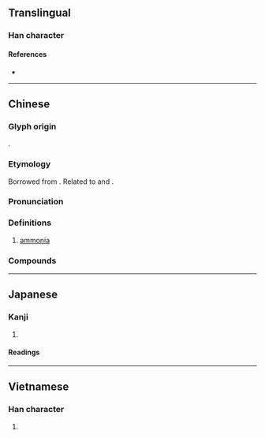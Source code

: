 {{character info}}
==Translingual==

===Han character===
{{Han char|rn=84|rad=气|as=06|sn=10|four=80427|canj=ONJV|ids=⿹气安}}

====References====
* {{Han ref|kx=0599.151|dkj=17065|hdz=32012.010|uh=6C28|ud=27688|bh=AEF2|bd=44786}}

----

==Chinese==
{{zh-forms}}

===Glyph origin===
{{Han compound|气|安|c1=s|c2=p|t1=gas|ls=psc|tr2=ān}}.

===Etymology===
Borrowed from {{bor|zh|en|ammonia|'''am'''monia}}. Related to {{zh-l|銨|[[ammonium]]}} and {{zh-l|胺|[[amine]]}}.

===Pronunciation===
{{zh-pron
|m=ān
|c=on1,ngon1
|mn=an
|mc=
|oc=
|cat=n
}}

===Definitions===
{{zh-hanzi}}

# {{lb|zh|inorganic compound}} [[ammonia]]

===Compounds===
{{zh-der|氨基|氨化作用|氨水|氨氣|液氨}}

----

==Japanese==

===Kanji===
{{ja-kanji|grade=|rs=气06}}

# {{synonym of|ja|アンモニア|tr=anmonia|sort=あん||[[ammonia]]}}

====Readings====
{{ja-readings
|kanyoon=あん
}}

----

==Vietnamese==

===Han character===
{{vi-hantu|[[an]]|rs=气06}}

# {{rfdef|vi|sort=气06}}